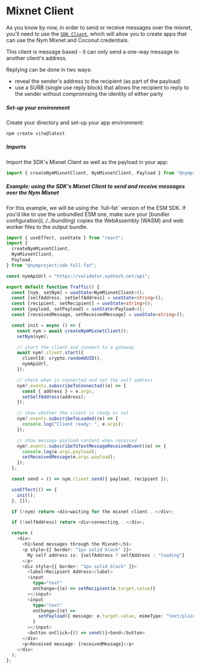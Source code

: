 
# Mixnet Client

As you know by now, in order to send or receive messages over the mixnet, you'll need to use the [`SDK Client`](https://www.npmjs.com/package/@nymproject/sdk), which will allow you to create apps that can use the Nym Mixnet and Coconut credentials.

This client is message based - it can only send a one-way message to another client's address.

Replying can be done in two ways:
- reveal the sender's address to the recipient (as part of the payload)
- use a SURB (single use reply block) that allows the recipient to reply to the sender without compromising the identity of either party

##### Set-up your environment
Create your directory and set-up your app environment:
```bash
npm create vite@latest
```

##### Imports
Import the SDK's Mixnet Client as well as the payload in your app:
````js
import { createNymMixnetClient, NymMixnetClient, Payload } from "@nymproject/sdk-full-fat";
````

##### Example: using the SDK's Mixnet Client to send and receive messages over the Nym Mixnet
<Callout type="info" emoji="ℹ️">
    For this example, we will be using the `full-fat` version of the ESM SDK. If you'd like to use the unbundled ESM one, make sure your [bundler configuration](../../bundling) copies the WebAssembly (WASM) and web worker files to the output bundle.
</Callout>


```ts
import { useEffect, useState } from "react";
import {
  createNymMixnetClient,
  NymMixnetClient,
  Payload,
} from "@nymproject/sdk-full-fat";

const nymApiUrl = "https://validator.nymtech.net/api";

export default function Traffic() {
  const [nym, setNym] = useState<NymMixnetClient>();
  const [selfAddress, setSelfAddress] = useState<string>();
  const [recipient, setRecipient] = useState<string>();
  const [payload, setPayload] = useState<Payload>();
  const [receivedMessage, setReceivedMessage] = useState<string>();

  const init = async () => {
    const nym = await createNymMixnetClient();
    setNym(nym);

    // start the client and connect to a gateway
    await nym?.client.start({
      clientId: crypto.randomUUID(),
      nymApiUrl,
    });

    // check when is connected and set the self address
    nym?.events.subscribeToConnected((e) => {
      const { address } = e.args;
      setSelfAddress(address);
    });

    // show whether the client is ready or not
    nym?.events.subscribeToLoaded((e) => {
      console.log("Client ready: ", e.args);
    });

    // show message payload content when received
    nym?.events.subscribeToTextMessageReceivedEvent((e) => {
      console.log(e.args.payload);
      setReceivedMessage(e.args.payload);
    });
  };

  const send = () => nym.client.send({ payload, recipient });

  useEffect(() => {
    init();
  }, []);

  if (!nym) return <div>waiting for the mixnet client...</div>;

  if (!selfAddress) return <div>connecting...</div>;

  return (
    <div>
      <h1>Send messages through the Mixnet</h1>
      <p style={{ border: "1px solid black" }}>
        My self address is: {selfAddress ? selfAddress : "loading"}
      </p>
      <div style={{ border: "1px solid black" }}>
        <label>Recipient Address</label>
        <input
          type="text"
          onChange={(e) => setRecipient(e.target.value)}
        ></input>
        <input
          type="text"
          onChange={(e) =>
            setPayload({ message: e.target.value, mimeType: "text/plain" })
          }
        ></input>
        <button onClick={() => send()}>Send</button>
      </div>
      <p>Received message: {receivedMessage}</p>
    </div>
  );
};
```
